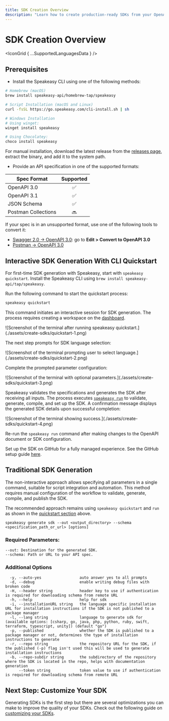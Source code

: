 ```yaml
---
title: SDK Creation Overview
description: "Learn how to create production-ready SDKs from your OpenAPI / Swagger spec using Speakeasy."
---
```



# SDK Creation Overview

<IconGrid { ...SupportedLanguagesData } />

## Prerequisites

- Install the Speakeasy CLI using one of the following methods:

```bash
# Homebrew (macOS)
brew install speakeasy-api/homebrew-tap/speakeasy

# Script Installation (macOS and Linux)
curl -fsSL https://go.speakeasy.com/cli-install.sh | sh

# Windows Installation
# Using winget:
winget install speakeasy

# Using Chocolatey:
choco install speakeasy
```

For manual installation, download the latest release from the [releases page](https://github.com/speakeasy-api/speakeasy/releases), extract the binary, and add it to the system path.

- Provide an API specification in one of the supported formats:

| Spec Format         | Supported |
| ------------------- | :-------: |
| OpenAPI 3.0         |    ✅     |
| OpenAPI 3.1         |    ✅     |
| JSON Schema         |    ✅     |
| Postman Collections |    🔜     |

<Callout title="TIP" variant="success">
  If your spec is in an unsupported format, use one of the following tools to convert it:

- [Swagger 2.0 -> OpenAPI 3.0](https://editor.swagger.io/): go to **Edit > Convert to OpenAPI 3.0**
- [Postman -> OpenAPI 3.0](https://kevinswiber.github.io/postman2openapi/)

</Callout>

## Interactive SDK Generation With CLI Quickstart

For first-time SDK generation with Speakeasy, start with `speakeasy quickstart`. Install the Speakeasy CLI using `brew install speakeasy-api/tap/speakeasy`.

Run the following command to start the quickstart process:

```bash
speakeasy quickstart
```

This command initiates an interactive session for SDK generation. The process requires creating a workspace on the [dashboard](https://app.speakeasy.com/).

<Screenshot variant="cli" docs={true}>
  ![Screenshot of the terminal after running speakeasy
  quickstart.](./assets/create-sdks/quickstart-1.png)
</Screenshot>

The next step prompts for SDK language selection:

<Screenshot variant="cli" docs={true}>
  ![Screenshot of the terminal prompting user to select
  language.](./assets/create-sdks/quickstart-2.png)
</Screenshot>

Complete the prompted parameter configuration:

<Screenshot variant="cli" docs={true}>
  ![Screenshot of the terminal with optional
  parameters.](./assets/create-sdks/quickstart-3.png)
</Screenshot>

Speakeasy validates the specifications and generates the SDK after receiving all inputs. The process executes [`speakeasy run`](/docs/speakeasy-reference/cli/run) to validate, generate, compile, and set up the SDK. A confirmation message displays the generated SDK details upon successful completion:

<Screenshot variant="cli" docs={true}>
  ![Screenshot of the terminal showing
  success.](./assets/create-sdks/quickstart-4.png)
</Screenshot>

Re-run the `speakeasy run` command after making changes to the OpenAPI document or SDK configuration.

Set up the SDK on GitHub for a fully managed experience. See the GitHub setup guide [here](/docs/manage/github-setup).

## Traditional SDK Generation

The non-interactive approach allows specifying all parameters in a single command, suitable for script integration and automation. This method requires manual configuration of the workflow to validate, generate, compile, and publish the SDK.

The recommended approach remains using `speakeasy quickstart` and `run` as shown in the [quickstart section](#interactive-sdk-generation-with-cli-quickstart) above.

```shell
speakeasy generate sdk --out <output_directory> --schema <specification_path_or_url> [options]
```

### Required Parameters:

```
--out: Destination for the generated SDK.
--schema: Path or URL to your API spec.
```

### Additional Options

```
  -y, --auto-yes                 auto answer yes to all prompts
  -d, --debug                    enable writing debug files with broken code
  -H, --header string            header key to use if authentication is required for downloading schema from remote URL
  -h, --help                     help for sdk
  -i, --installationURL string   the language specific installation URL for installation instructions if the SDK is not published to a package manager
  -l, --lang string              language to generate sdk for (available options: [csharp, go, java, php, python, ruby, swift, terraform, typescript, unity]) (default "go")
  -p, --published                whether the SDK is published to a package manager or not, determines the type of installation instructions to generate
  -r, --repo string              the repository URL for the SDK, if the published (-p) flag isn't used this will be used to generate installation instructions
  -b, --repo-subdir string       the subdirectory of the repository where the SDK is located in the repo, helps with documentation generation
      --token string             token value to use if authentication is required for downloading schema from remote URL
```

## Next Step: Customize Your SDK

Generating SDKs is the first step but there are several optimizations you can make to improve the quality of your SDKs. Check out the following guide on [customizing your SDKs](/docs/customize-sdks/).
